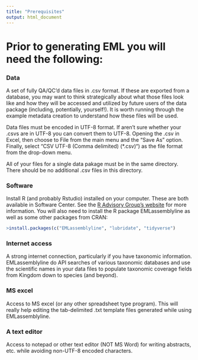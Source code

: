 ```yaml
---
title: "Prerequisites"
output: html_document
---
```


# Prior to generating EML you will need the following:

### Data
A set of fully QA/QC'd data files in .csv format. If these are exported from a database, you may want to think strategically about what those files look like and how they will be accessed and utilized by future users of the data package (including, potentially, yourself!). It is worth running through the example metadata creation to understand how these files will be used. 

Data files must be encoded in UTF-8 format. If aren't sure whether your .csvs are in UTF-8 you can convert them to UTF-8. Opening the .csv in Excel, then choose to File from the main menu and the "Save As" option. Finally, select "CSV UTF-8 (Comma delimited) (*.csv)") as the file format from the drop-down menu.

All of your files for a single data pakage must be in the same directory. There should be no additional .csv files in this directory.

### Software
Install R (and probably Rstudio) installed on your computer. These are both available in Software Center. See the [R Advisory Group's website](https://doimspp.sharepoint.com/sites/nps-nrss-imdiv/SitePages/R-Adv.aspx) for more information. You will also need to install the R package EMLassemblyline as well as some other packages from CRAN:

```r
>install.packages(c("EMLassemblyline", "lubridate", "tidyverse")
```

### Internet access
A strong internet connection, particularly if you have taxonomic information.  EMLassemblyline do API searches of various taxonomic databases and use the scientific names in your data files to populate taxonomic coverage fields from Kingdom down to species (and beyond).

### MS excel
Access to MS excel (or any other spreadsheet type program). This will really help editing the tab-delimited .txt template files generated while using EMLassemblyline.

### A text editor
Access to notepad or other text editor (NOT MS Word) for writing abstracts, etc. while avoiding non-UTF-8 encoded characters.